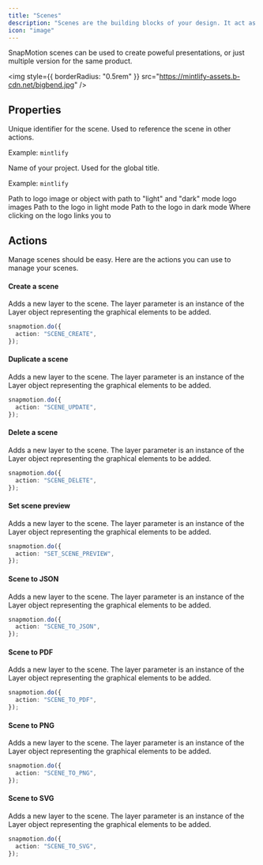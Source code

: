 ```yaml
---
title: "Scenes"
description: "Scenes are the building blocks of your design. It act as a container for multiple layers"
icon: "image"
---
```


<Tip>

SnapMotion scenes can be used to create poweful presentations, or just multiple version for the same product.

</Tip>

<img
  style={{ borderRadius: "0.5rem" }}
  src="https://mintlify-assets.b-cdn.net/bigbend.jpg"
/>

## Properties

<ResponseField name="id" type="string" required>
Unique  identifier for the scene. Used to reference the scene in other actions.

Example: `mintlify`

</ResponseField>

<ResponseField name="name" type="string" required>
Name of your project. Used for the global title.

Example: `mintlify`

</ResponseField>

<ResponseField name="logo" type="string or object">
  Path to logo image or object with path to "light" and "dark" mode logo images
  <Expandable title="Logo">
    <ResponseField name="light" type="string">
      Path to the logo in light mode
    </ResponseField>
    <ResponseField name="dark" type="string">
      Path to the logo in dark mode
    </ResponseField>
    <ResponseField name="href" type="string" default="/">
      Where clicking on the logo links you to
    </ResponseField>
  </Expandable>
</ResponseField>

## Actions

Manage scenes should be easy. Here are the actions you can use to manage your scenes.

#### Create a scene

Adds a new layer to the scene. The layer parameter is an instance of the Layer object representing the graphical elements to be added.

```ts
snapmotion.do({
  action: "SCENE_CREATE",
});
```

#### Duplicate a scene

Adds a new layer to the scene. The layer parameter is an instance of the Layer object representing the graphical elements to be added.

```ts
snapmotion.do({
  action: "SCENE_UPDATE",
});
```

#### Delete a scene

Adds a new layer to the scene. The layer parameter is an instance of the Layer object representing the graphical elements to be added.

```ts
snapmotion.do({
  action: "SCENE_DELETE",
});
```

#### Set scene preview

Adds a new layer to the scene. The layer parameter is an instance of the Layer object representing the graphical elements to be added.

```ts
snapmotion.do({
  action: "SET_SCENE_PREVIEW",
});
```

#### Scene to JSON

Adds a new layer to the scene. The layer parameter is an instance of the Layer object representing the graphical elements to be added.

```ts
snapmotion.do({
  action: "SCENE_TO_JSON",
});
```

#### Scene to PDF

Adds a new layer to the scene. The layer parameter is an instance of the Layer object representing the graphical elements to be added.

```ts
snapmotion.do({
  action: "SCENE_TO_PDF",
});
```

#### Scene to PNG

Adds a new layer to the scene. The layer parameter is an instance of the Layer object representing the graphical elements to be added.

```ts
snapmotion.do({
  action: "SCENE_TO_PNG",
});
```

#### Scene to SVG

Adds a new layer to the scene. The layer parameter is an instance of the Layer object representing the graphical elements to be added.

```ts
snapmotion.do({
  action: "SCENE_TO_SVG",
});
```
